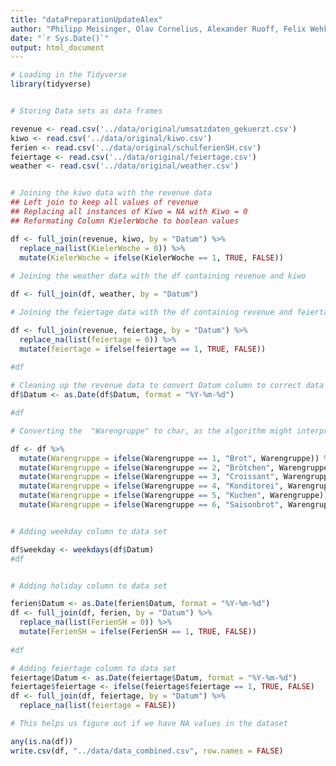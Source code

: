 ```yaml
---
title: "dataPreparationUpdateAlex"
author: "Philipp Meisinger, Olav Cornelius, Alexander Ruoff, Felix Wehkamp"
date: "`r Sys.Date()`"
output: html_document
---
```



```r
# Loading in the Tidyverse
library(tidyverse)


# Storing Data sets as data frames

revenue <- read.csv('../data/original/umsatzdaten_gekuerzt.csv')
kiwo <- read.csv('../data/original/kiwo.csv')
ferien <- read.csv('../data/original/schulferienSH.csv')
feiertage <- read.csv('../data/original/feiertage.csv')
weather <- read.csv('../data/original/weather.csv')


# Joining the kiwo data with the revenue data
## Left join to keep all values of revenue
## Replacing all instances of Kiwo = NA with Kiwo = 0
## Reformating Column KielerWoche to boolean values

df <- full_join(revenue, kiwo, by = "Datum") %>%
  replace_na(list(KielerWoche = 0)) %>%
  mutate(KielerWoche = ifelse(KielerWoche == 1, TRUE, FALSE))
  
# Joining the weather data with the df containing revenue and kiwo

df <- full_join(df, weather, by = "Datum")

# Joining the feiertage data with the df containing revenue and feiertage

df <- full_join(revenue, feiertage, by = "Datum") %>%
  replace_na(list(feiertage = 0)) %>%
  mutate(feiertage = ifelse(feiertage == 1, TRUE, FALSE))
  
#df

# Cleaning up the revenue data to convert Datum column to correct data type (i.e. char -> date)
df$Datum <- as.Date(df$Datum, format = "%Y-%m-%d")

#df

# Converting the  "Warengruppe" to char, as the algorithm might interpret the numeric values as ordered, while they are categorial.

df <- df %>%
  mutate(Warengruppe = ifelse(Warengruppe == 1, "Brot", Warengruppe)) %>%
  mutate(Warengruppe = ifelse(Warengruppe == 2, "Brötchen", Warengruppe)) %>%
  mutate(Warengruppe = ifelse(Warengruppe == 3, "Croissant", Warengruppe)) %>%
  mutate(Warengruppe = ifelse(Warengruppe == 4, "Konditorei", Warengruppe)) %>%
  mutate(Warengruppe = ifelse(Warengruppe == 5, "Kuchen", Warengruppe)) %>%
  mutate(Warengruppe = ifelse(Warengruppe == 6, "Saisonbrot", Warengruppe))


# Adding weekday column to data set

df$weekday <- weekdays(df$Datum)
#df


# Adding holiday column to data set

ferien$Datum <- as.Date(ferien$Datum, format = "%Y-%m-%d")
df <- full_join(df, ferien, by = "Datum") %>%
  replace_na(list(FerienSH = 0)) %>%
  mutate(FerienSH = ifelse(FerienSH == 1, TRUE, FALSE))
  
#df

# Adding feiertage column to data set
feiertage$Datum <- as.Date(feiertage$Datum, format = "%Y-%m-%d")
feiertage$feiertage <- ifelse(feiertage$feiertage == 1, TRUE, FALSE)
df <- full_join(df, feiertage, by = "Datum") %>%
  replace_na(list(feiertage = FALSE))

# This helps us figure out if we have NA values in the dataset

any(is.na(df))
write.csv(df, "../data/data_combined.csv", row.names = FALSE)
```

